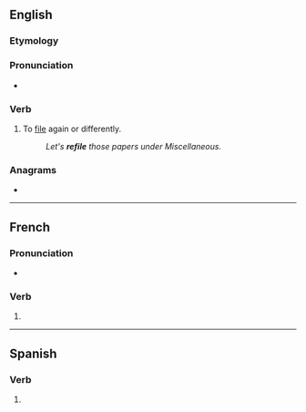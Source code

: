 {{also|refilé}}
==English==

===Etymology===
{{prefix|en|re|file}}

===Pronunciation===
* {{rhymes|en|aɪl|s=2}}

===Verb===
{{en-verb}}

# {{lb|en|transitive}} To [[file]] again or differently.
#: ''Let's '''refile''' those papers under Miscellaneous.''

===Anagrams===
* {{anagrams|en|a=eefilr|Leifer|e-filer|liefer|relfie|relief|relife}}

----

==French==

===Pronunciation===
* {{homophones|fr|refilent|refiles}}

===Verb===
{{head|fr|verb form}}

# {{inflection of|fr|refiler||1//3|s|pres|ind//sub|;|2|s|impr}}

----

==Spanish==

===Verb===
{{head|es|verb form}}

# {{es-verb form of|refilar}}